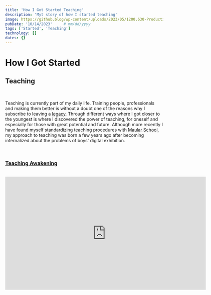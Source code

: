 ```yaml
---
title: 'How I Got Started Teaching'
description: 'Myt story of how I started teaching'
image: https://github.blog/wp-content/uploads/2023/05/1200.630-Productivity-wLogo@2x.png?resize=1600%2C850
pubDate: '10/14/2023'     # mm/dd/yyyy
tags: ['Started', 'Teaching']
technology: []
dates: {}
---
```


# How I Got Started
## Teaching

<br/>

Teaching is currently part of my daily life. Training people, professionals and making them better is without a doubt one of the reasons why I subscribe to leaving a <a href="/essays/capital_experience#legacy" target="_blank">legacy</a>. Through different ways where I got closer to the youngest is where I discovered the power of teaching, for oneself and especially for those with great potential and future. Although more recently I have found myself standardizing teaching procedures with <a href="/projects/maular" targer="_blank">Maular School</a>, my approach to teaching was born a few years ago after becoming internalized about the problems of boys' digital exhibition.

<br/>

### [Teaching Awakening](#teaching-awakening)

<br />

<iframe id="ytplayer" type="text/html" width="640" height="360" src="http://www.youtube.com/embed/H2xr7aG_6Uc?autoplay=0&origin=https://josevigil.com" allowfullscreen="allowfullscreen" frameborder="0"/>

<br />

### [Profesional English](#profesional-english)

<a href="" target="_blank"> </a>




